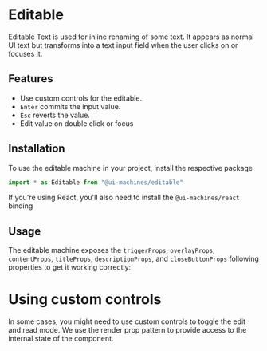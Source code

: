 # Editable

Editable Text is used for inline renaming of some text. It appears as normal UI text but transforms into a text input
field when the user clicks on or focuses it.

## Features

- Use custom controls for the editable.
- `Enter` commits the input value.
- `Esc` reverts the value.
- Edit value on double click or focus

## Installation

To use the editable machine in your project, install the respective package

<InstallSnippet package="@ui-machines/editable" />

```jsx
import * as Editable from "@ui-machines/editable"
```

If you're using React, you'll also need to install the `@ui-machines/react` binding

<CodeSnippet id="editable/installation.mdx" />

## Usage

The editable machine exposes the `triggerProps`, `overlayProps`, `contentProps`, `titleProps`, `descriptionProps`, and
`closeButtonProps` following properties to get it working correctly:

<CodeSnippet id="editable/usage.mdx" />

# Using custom controls

In some cases, you might need to use custom controls to toggle the edit and read mode. We use the render prop pattern to
provide access to the internal state of the component.

<CodeSnippet id="editable/custom-controls.mdx" />
